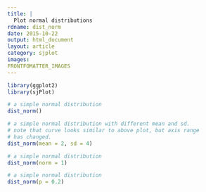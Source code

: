 ```yaml
---
title: |
  Plot normal distributions
rdname: dist_norm
date: 2015-10-22
output: html_document
layout: article
category: sjplot
images:
FRONTFOMATTER_IMAGES
---
```


```r
library(ggplot2)
library(sjPlot)
```

```r
# a simple normal distribution
dist_norm()

# a simple normal distribution with different mean and sd.
# note that curve looks similar to above plot, but axis range
# has changed.
dist_norm(mean = 2, sd = 4)

# a simple normal distribution
dist_norm(norm = 1)

# a simple normal distribution
dist_norm(p = 0.2)



```